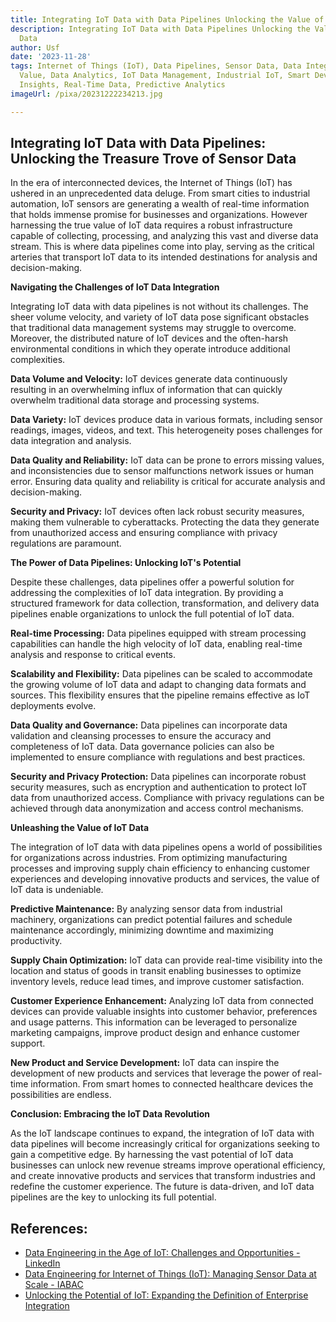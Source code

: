 ```yaml
---
title: Integrating IoT Data with Data Pipelines Unlocking the Value of Sensor Data
description: Integrating IoT Data with Data Pipelines Unlocking the Value of Sensor
  Data
author: Usf
date: '2023-11-28'
tags: Internet of Things (IoT), Data Pipelines, Sensor Data, Data Integration, Data
  Value, Data Analytics, IoT Data Management, Industrial IoT, Smart Devices, Data-Driven
  Insights, Real-Time Data, Predictive Analytics
imageUrl: /pixa/20231222234213.jpg

---
```

## Integrating IoT  Data with Data Pipelines: Unlocking the Treasure Trove  of Sensor Data

In the era of  interconnected devices, the Internet of Things (IoT) has ushered in an unprecedented  data  deluge. From smart cities to industrial automation, IoT sensors are generating a wealth of real-time  information  that holds  immense promise  for businesses and organizations. However harnessing the  true value of IoT data requires a robust infrastructure capable of collecting, processing, and analyzing this vast and diverse data stream. This is where data pipelines come into play, serving as the critical arteries that transport IoT data to its intended destinations for analysis and decision-making.

**Navigating the Challenges of IoT Data Integration**

Integrating IoT data with data pipelines is not without its challenges. The sheer volume velocity,  and variety of IoT data pose significant obstacles that traditional data management systems may struggle  to overcome. Moreover, the distributed nature of IoT  devices and the often-harsh environmental conditions in which they operate introduce additional complexities.

**Data Volume and Velocity:** IoT devices  generate data  continuously resulting in an overwhelming influx of information that can quickly overwhelm traditional data storage and processing  systems.

**Data Variety:** IoT devices produce data in various formats, including sensor readings, images, videos, and text. This heterogeneity poses challenges for data integration and  analysis.

**Data  Quality and Reliability:** IoT  data can  be prone  to errors missing values, and inconsistencies due  to sensor malfunctions network issues  or human error. Ensuring data quality and  reliability is critical for accurate analysis and decision-making.

**Security and Privacy:** IoT devices  often lack robust security measures, making them  vulnerable to cyberattacks. Protecting the  data they generate from unauthorized access and ensuring compliance with privacy  regulations are paramount.

**The  Power of Data Pipelines: Unlocking IoT's Potential**

Despite these challenges, data pipelines offer a powerful solution for addressing the complexities of IoT data integration. By providing a structured framework for data collection, transformation, and delivery data pipelines enable organizations  to unlock the full potential of  IoT data.

**Real-time Processing:** Data pipelines equipped with stream processing capabilities can handle the high velocity of IoT data, enabling real-time analysis  and response to critical events.

**Scalability and Flexibility:** Data pipelines can be  scaled to accommodate the growing volume of  IoT  data and adapt to  changing data formats and sources.  This flexibility ensures  that the pipeline  remains effective as IoT deployments  evolve.

**Data Quality and Governance:** Data pipelines can incorporate data  validation and cleansing processes  to ensure the accuracy  and completeness of IoT data. Data governance policies can also be implemented to ensure compliance with  regulations and best practices.

**Security and  Privacy Protection:** Data pipelines can  incorporate robust security measures, such as encryption and authentication  to  protect IoT  data  from unauthorized access. Compliance with privacy regulations can be achieved through data anonymization and access control mechanisms.

**Unleashing the Value of IoT Data**

The integration of IoT data with data pipelines opens a world of possibilities for organizations across industries. From optimizing manufacturing processes and improving supply chain efficiency to enhancing customer experiences and developing innovative products and services,  the value of IoT data is undeniable.

**Predictive Maintenance:** By analyzing sensor data from industrial machinery, organizations can predict potential failures and schedule maintenance  accordingly,  minimizing downtime and maximizing productivity.

**Supply Chain Optimization:** IoT data can provide real-time visibility into  the location and status of goods in transit enabling businesses to optimize inventory levels,  reduce lead times, and improve customer satisfaction.

**Customer Experience Enhancement:** Analyzing IoT data from connected devices can provide valuable insights into customer behavior, preferences and usage patterns. This information can be leveraged to personalize marketing  campaigns, improve product design and enhance customer support.

**New Product  and Service Development:** IoT  data  can  inspire the development of new products and services that leverage the power  of real-time information. From smart homes to  connected healthcare devices the possibilities are endless.

**Conclusion: Embracing the IoT Data Revolution**

As the  IoT landscape continues to expand, the  integration of IoT data with data  pipelines will become increasingly critical for  organizations seeking to gain a competitive edge. By harnessing the vast potential of IoT data businesses can unlock new revenue streams  improve operational efficiency, and create innovative products and services  that transform industries and redefine the customer experience. The future is data-driven, and IoT data pipelines are  the key to unlocking its full potential.

## References:
- [Data Engineering in the Age of IoT: Challenges and Opportunities - LinkedIn](https://www.linkedin.com/pulse/data-engineering-age-iot-challenges-opportunities-yogesh-kantak)
- [Data Engineering for Internet of Things (IoT): Managing Sensor Data at Scale - IABAC](https://iabac.org/blog/data-engineering-for-internet-of-things-iot-managing-sensor-data-at-scale)
- [Unlocking the Potential of IoT: Expanding the Definition of Enterprise Integration](https://www.dbta.com/BigDataQuarterly/Articles/Unlocking-the-Potential-of-IoT-Expanding-the-Definition-of-Enterprise-Integration-161490.aspx)
